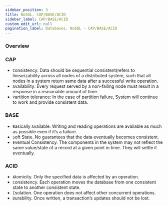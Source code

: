 ```yaml
---
sidebar_position: 3
title: NoSQL. CAP/BASE/ACID
sidebar_label: CAP/BASE/ACID
custom_edit_url: null
pagination_label: Databases. NoSQL - CAP/BASE/ACID
---
```

### Overview



### CAP

- ```C```onsistency: Data should be sequential consistent(refers to linearizability across all nodes of a distributed system, such that all nodes in a system return same data after a successful write operation.
- ```A```vailability: Every request served by a non-failing node must result in a response in a reasonable amount of time.
- ```P```artition tolerance: In the case of partition failure, System will continue to work and provide consistent data.


### BASE

- ```B```asically ```A```vailable. Writing and reading operations are available as much as possible even if it’s a failure.
- ```S```oft State. No guarantees that the data eventually becomes consistent.
- ```E```ventual Consistency. The components in the system may not reflect the same value/state of a record at a given point in time. They will settle it eventually.

### ACID

- ```A```tomicity. Only the specified data is affected by an operation.
- ```C```onsistency. Each operation moves the database from one consistent state to another consistent state.
- ```I```solation. One operation does not affect other concurrent operations.
- ```D```urability. Once written, a transaction’s updates should not be lost.

